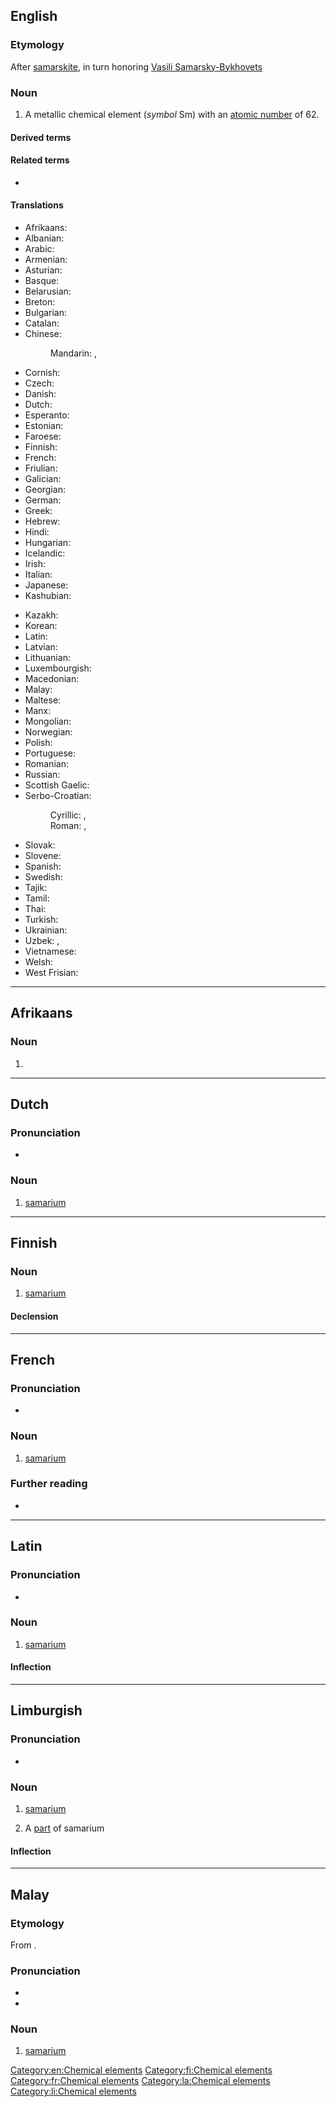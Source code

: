 {{also|Samarium|samárium}}
==English==
{{elements|Sm|promethium|Pm|europium|Eu}}

===Etymology===
After [[samarskite]], in turn honoring [[w:Vasili Samarsky-Bykhovets|Vasili Samarsky-Bykhovets]]

===Noun===
{{en-noun|-}}
{{wikipedia}}

# A metallic chemical element (''symbol'' Sm) with an [[atomic number]] of 62.

====Derived terms====
{{der2|lang=en
|organosamarium
|radiosamarium
|disamarium
|samarium-cobalt magnet
|samarium diiodide
|samarium oxide
|samarium trichloride}}

====Related terms====
* {{l|en|samarskite}}<!--origin of the word "samarium"-->

====Translations====
{{trans-top|chemical element}}
* Afrikaans: {{t|af|samarium}}
* Albanian: {{t|sq|samarium}}
* Arabic: {{t|ar|سَامَارْيُوم|tr=samaryum|m}}
* Armenian: {{t|hy|սամարիում}}
* Asturian: {{t|ast|samariu|m}}
* Basque: {{t|eu|samarioa}}
* Belarusian: {{t|be|сама́рый|m}}
* Breton: {{t|br|samariom}}
* Bulgarian: {{t|bg|сама́рий|m}}
* Catalan: {{t+|ca|samari|m}}
* Chinese:
*: Mandarin: {{t+|cmn|钐}}, {{t+|cmn|釤|tr=shàn}}
* Cornish: {{t|kw|samaryum}}
* Czech: {{t+|cs|samarium|n}}
* Danish: {{t+|da|samarium|n}}
* Dutch: {{t+|nl|samarium|n}}
* Esperanto: {{t+|eo|samario}}
* Estonian: {{t+|et|samaarium}}
* Faroese: {{t|fo|samarium|n}}
* Finnish: {{t+|fi|samarium}}
* French: {{t+|fr|samarium|m}}
* Friulian: {{t|fur|samari}}
* Galician: {{t+|gl|samario|m}}
* Georgian: {{t|ka|სამარიუმი}}
* German: {{t+|de|Samarium|n}}
* Greek: {{t+|el|σαμάριο|n}}
* Hebrew: {{t+|he|סמריום|tr=samáryum}}
* Hindi: {{t|hi|धूसरला|tr=dhoosaralaa|sc=Deva}}
* Hungarian: {{t+|hu|szamárium}}
* Icelandic: {{t+|is|samarín}}
* Irish: {{t|ga|samairiam}}
* Italian: {{t+|it|samario|m}}
* Japanese: {{t+|ja|サマリウム|tr=samariumu}}
* Kashubian: {{t|csb|samar}}
{{trans-mid}}
* Kazakh: {{t|kk|самарий|sc=Cyrl}}
* Korean: {{t+|ko|사마륨|sc=Hang}}
* Latin: {{t+|la|samarium|n}}
* Latvian: {{t|lv|samārijs}}
* Lithuanian: {{t+|lt|samaris}}
* Luxembourgish: {{t|lb|Samarium}}
* Macedonian: {{t|mk|самариум|m}}
* Malay: {{t|ms|samarium}}
* Maltese: {{t|mt|samarjum}}
* Manx: {{t|gv|samaarium}}
* Mongolian: {{t|mn|самари}}
* Norwegian: {{t|no|samarium}}
* Polish: {{t+|pl|samar|m}}
* Portuguese: {{t+|pt|samário|m}}
* Romanian: {{t+|ro|samariu|n}}
* Russian: {{t+|ru|сама́рий|m}}
* Scottish Gaelic: {{t|gd|samairiam}}
* Serbo-Croatian:
*: Cyrillic: {{t|sh|самариjум|m}}, {{t|sh|самариj|m}}
*: Roman: {{t|sh|samarijum|m}}, {{t+|sh|samarij|m}}
* Slovak: {{t+|sk|samárium|n}}
* Slovene: {{t+|sl|samarij}}
* Spanish: {{t+|es|samario|m}}
* Swedish: {{t+|sv|samarium}}
* Tajik: {{t|tg|самарий}}
* Tamil: {{t+|ta|சமேரியம்}}
* Thai: {{t|th|ซาแมเรียม|tr=sāmaeriam}}
* Turkish: {{t+|tr|samaryum}}
* Ukrainian: {{t|uk|сама́рій|m}}
* Uzbek: {{t+|uz|samariy}}, {{t|uz|самарий|tr=samariy|sc=Cyrl}}
* Vietnamese: {{t|vi|samari}}
* Welsh: {{t|cy|samariwm}}
* West Frisian: {{t|fy|samarium}}
{{trans-bottom}}

[[Category:en:Chemical elements]]

----

==Afrikaans==
{{elements|Sm|prometium|Pm|europium|Eu|lang=af}}

===Noun===
{{af-noun|-}}

# {{l|en|samarium}}

----

==Dutch==
{{wikipedia|lang=nl}}
{{elements|Sm|promethium|Pm|europium|Eu|lang=nl}}

===Pronunciation===
* {{audio|Nl-samarium.ogg|Audio|lang=nl}}

===Noun===
{{nl-noun|n|-|-}}

# [[#English|samarium]]

----

==Finnish==
{{wikipedia|lang=fi}}

===Noun===
{{head|fi|noun}}

# [[#English|samarium]]

====Declension====
{{fi-decl-risti|n=sg|samarium|||a|i=0}}

[[Category:fi:Chemical elements]]

----

==French==
{{wikipedia|lang=fr}}

===Pronunciation===
* {{IPA|/sa.ma.ʁjɔm/|lang=fr}}

===Noun===
{{fr-noun|m|-}}

# [[#English|samarium]]

===Further reading===
* {{R:TLFi}}

[[Category:fr:Chemical elements]]

----

==Latin==
{{wikipedia|lang=la}}

===Pronunciation===
* {{la-IPA|samarium}}

===Noun===
{{la-noun|samarium|samariī|n|second}}

# [[#English|samarium]]

====Inflection====
{{la-decl-2nd-N|samari}}

[[Category:la:Chemical elements]]

----

==Limburgish==

===Pronunciation===
* {{IPA|[sɑˈmaː˨ʁjɔ˧m]|lang=li}}

===Noun===
{{li-noun|g=n}}

# {{lb|li|uncountable}} [[samarium#English|samarium]]
# A [[part]] of samarium

====Inflection====
{{li-decl-noun-um|samari}}

[[Category:li:Chemical elements]]

----

==Malay==
{{wikipedia|lang=ms}}
{{elements|Sm|prometium|Pm|europium|Eu|lang=ms}}

===Etymology===
From {{etyl|en|ms}} {{m|en|samarium}}.

===Pronunciation===
* {{IPA|[samariom]|[samariəm]|[səmɛriəm]|lang=ms}}
* {{rhymes|iom|jom|om|lang=ms}}

===Noun===
{{head|ms|noun}}

# [[#English|samarium]] {{gloss|chemical element}}